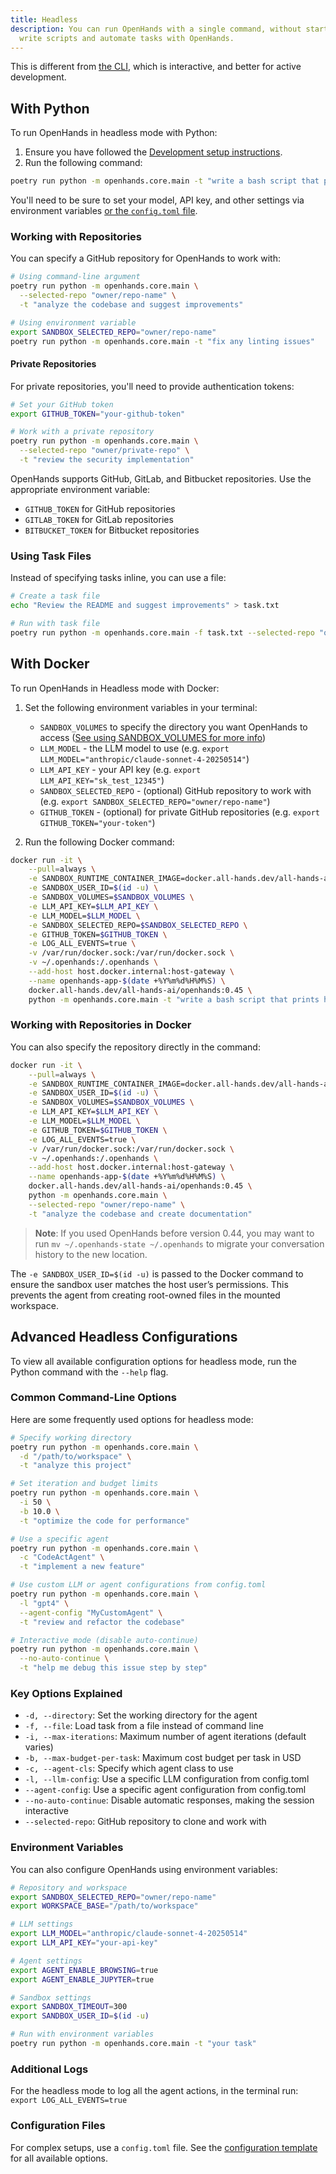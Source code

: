 ```yaml
---
title: Headless
description: You can run OpenHands with a single command, without starting the web application. This makes it easy to
  write scripts and automate tasks with OpenHands.
---
```


This is different from [the CLI](./cli-mode), which is interactive, and better for active development.

## With Python

To run OpenHands in headless mode with Python:
1. Ensure you have followed the [Development setup instructions](https://github.com/All-Hands-AI/OpenHands/blob/main/Development.md).
2. Run the following command:
```bash
poetry run python -m openhands.core.main -t "write a bash script that prints hi"
```

You'll need to be sure to set your model, API key, and other settings via environment variables
[or the `config.toml` file](https://github.com/All-Hands-AI/OpenHands/blob/main/config.template.toml).

### Working with Repositories

You can specify a GitHub repository for OpenHands to work with:

```bash
# Using command-line argument
poetry run python -m openhands.core.main \
  --selected-repo "owner/repo-name" \
  -t "analyze the codebase and suggest improvements"

# Using environment variable
export SANDBOX_SELECTED_REPO="owner/repo-name"
poetry run python -m openhands.core.main -t "fix any linting issues"
```

#### Private Repositories

For private repositories, you'll need to provide authentication tokens:

```bash
# Set your GitHub token
export GITHUB_TOKEN="your-github-token"

# Work with a private repository
poetry run python -m openhands.core.main \
  --selected-repo "owner/private-repo" \
  -t "review the security implementation"
```

OpenHands supports GitHub, GitLab, and Bitbucket repositories. Use the appropriate environment variable:
- `GITHUB_TOKEN` for GitHub repositories
- `GITLAB_TOKEN` for GitLab repositories  
- `BITBUCKET_TOKEN` for Bitbucket repositories

### Using Task Files

Instead of specifying tasks inline, you can use a file:

```bash
# Create a task file
echo "Review the README and suggest improvements" > task.txt

# Run with task file
poetry run python -m openhands.core.main -f task.txt --selected-repo "owner/repo"
```

## With Docker

To run OpenHands in Headless mode with Docker:

1. Set the following environment variables in your terminal:
   - `SANDBOX_VOLUMES` to specify the directory you want OpenHands to access ([See using SANDBOX_VOLUMES for more info](../runtimes/docker#using-sandbox_volumes))
   - `LLM_MODEL` - the LLM model to use (e.g. `export LLM_MODEL="anthropic/claude-sonnet-4-20250514"`)
   - `LLM_API_KEY` - your API key (e.g. `export LLM_API_KEY="sk_test_12345"`)
   - `SANDBOX_SELECTED_REPO` - (optional) GitHub repository to work with (e.g. `export SANDBOX_SELECTED_REPO="owner/repo-name"`)
   - `GITHUB_TOKEN` - (optional) for private GitHub repositories (e.g. `export GITHUB_TOKEN="your-token"`)

2. Run the following Docker command:

```bash
docker run -it \
    --pull=always \
    -e SANDBOX_RUNTIME_CONTAINER_IMAGE=docker.all-hands.dev/all-hands-ai/runtime:0.45-nikolaik \
    -e SANDBOX_USER_ID=$(id -u) \
    -e SANDBOX_VOLUMES=$SANDBOX_VOLUMES \
    -e LLM_API_KEY=$LLM_API_KEY \
    -e LLM_MODEL=$LLM_MODEL \
    -e SANDBOX_SELECTED_REPO=$SANDBOX_SELECTED_REPO \
    -e GITHUB_TOKEN=$GITHUB_TOKEN \
    -e LOG_ALL_EVENTS=true \
    -v /var/run/docker.sock:/var/run/docker.sock \
    -v ~/.openhands:/.openhands \
    --add-host host.docker.internal:host-gateway \
    --name openhands-app-$(date +%Y%m%d%H%M%S) \
    docker.all-hands.dev/all-hands-ai/openhands:0.45 \
    python -m openhands.core.main -t "write a bash script that prints hi"
```

### Working with Repositories in Docker

You can also specify the repository directly in the command:

```bash
docker run -it \
    --pull=always \
    -e SANDBOX_RUNTIME_CONTAINER_IMAGE=docker.all-hands.dev/all-hands-ai/runtime:0.45-nikolaik \
    -e SANDBOX_USER_ID=$(id -u) \
    -e SANDBOX_VOLUMES=$SANDBOX_VOLUMES \
    -e LLM_API_KEY=$LLM_API_KEY \
    -e LLM_MODEL=$LLM_MODEL \
    -e GITHUB_TOKEN=$GITHUB_TOKEN \
    -e LOG_ALL_EVENTS=true \
    -v /var/run/docker.sock:/var/run/docker.sock \
    -v ~/.openhands:/.openhands \
    --add-host host.docker.internal:host-gateway \
    --name openhands-app-$(date +%Y%m%d%H%M%S) \
    docker.all-hands.dev/all-hands-ai/openhands:0.45 \
    python -m openhands.core.main \
    --selected-repo "owner/repo-name" \
    -t "analyze the codebase and create documentation"
```
> **Note**: If you used OpenHands before version 0.44, you may want to run `mv ~/.openhands-state ~/.openhands` to migrate your conversation history to the new location.

The `-e SANDBOX_USER_ID=$(id -u)` is passed to the Docker command to ensure the sandbox user matches the host user’s
permissions. This prevents the agent from creating root-owned files in the mounted workspace.

## Advanced Headless Configurations

To view all available configuration options for headless mode, run the Python command with the `--help` flag.

### Common Command-Line Options

Here are some frequently used options for headless mode:

```bash
# Specify working directory
poetry run python -m openhands.core.main \
  -d "/path/to/workspace" \
  -t "analyze this project"

# Set iteration and budget limits
poetry run python -m openhands.core.main \
  -i 50 \
  -b 10.0 \
  -t "optimize the code for performance"

# Use a specific agent
poetry run python -m openhands.core.main \
  -c "CodeActAgent" \
  -t "implement a new feature"

# Use custom LLM or agent configurations from config.toml
poetry run python -m openhands.core.main \
  -l "gpt4" \
  --agent-config "MyCustomAgent" \
  -t "review and refactor the codebase"

# Interactive mode (disable auto-continue)
poetry run python -m openhands.core.main \
  --no-auto-continue \
  -t "help me debug this issue step by step"
```

### Key Options Explained

- `-d, --directory`: Set the working directory for the agent
- `-f, --file`: Load task from a file instead of command line
- `-i, --max-iterations`: Maximum number of agent iterations (default varies)
- `-b, --max-budget-per-task`: Maximum cost budget per task in USD
- `-c, --agent-cls`: Specify which agent class to use
- `-l, --llm-config`: Use a specific LLM configuration from config.toml
- `--agent-config`: Use a specific agent configuration from config.toml
- `--no-auto-continue`: Disable automatic responses, making the session interactive
- `--selected-repo`: GitHub repository to clone and work with

### Environment Variables

You can also configure OpenHands using environment variables:

```bash
# Repository and workspace
export SANDBOX_SELECTED_REPO="owner/repo-name"
export WORKSPACE_BASE="/path/to/workspace"

# LLM settings
export LLM_MODEL="anthropic/claude-sonnet-4-20250514"
export LLM_API_KEY="your-api-key"

# Agent settings
export AGENT_ENABLE_BROWSING=true
export AGENT_ENABLE_JUPYTER=true

# Sandbox settings
export SANDBOX_TIMEOUT=300
export SANDBOX_USER_ID=$(id -u)

# Run with environment variables
poetry run python -m openhands.core.main -t "your task"
```

### Additional Logs

For the headless mode to log all the agent actions, in the terminal run: `export LOG_ALL_EVENTS=true`

### Configuration Files

For complex setups, use a `config.toml` file. See the [configuration template](https://github.com/All-Hands-AI/OpenHands/blob/main/config.template.toml) for all available options.
